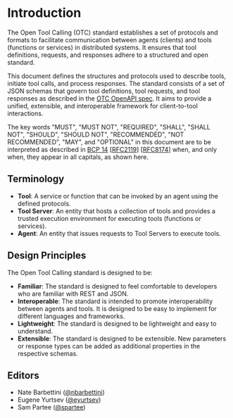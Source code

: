 # Introduction

The Open Tool Calling (OTC) standard establishes a set of protocols and formats to facilitate communication between agents (clients) and tools (functions or services) in distributed systems. It ensures that tool definitions, requests, and responses adhere to a structured and open standard.

This document defines the structures and protocols used to describe tools, initiate tool calls, and process responses. The standard consists of a set of JSON schemas that govern tool definitions, tool requests, and tool responses as described in the [OTC OpenAPI spec](https://github.com/OpenToolCalling/Specification/tree/main/spec/http/1.0/openapi.json). It aims to provide a unified, extensible, and interoperable framework for client-to-tool interactions.

The key words "MUST", "MUST NOT", "REQUIRED", "SHALL", "SHALL NOT", "SHOULD", "SHOULD NOT", "RECOMMENDED", "NOT RECOMMENDED", "MAY", and "OPTIONAL" in this document are to be interpreted as described in [BCP 14](https://datatracker.ietf.org/doc/html/bcp14) [[RFC2119](https://datatracker.ietf.org/doc/html/rfc2119)] [[RFC8174](https://datatracker.ietf.org/doc/html/rfc8174)] when, and only when, they appear in all capitals, as shown here.

## Terminology

- **Tool**: A service or function that can be invoked by an agent using the defined protocols.
- **Tool Server**: An entity that hosts a collection of tools and provides a trusted execution environment for executing tools (functions or services).
- **Agent**: An entity that issues requests to Tool Servers to execute tools.

## Design Principles

The Open Tool Calling standard is designed to be:

- **Familiar**: The standard is designed to feel comfortable to developers who are familiar with REST and JSON.
- **Interoperable**: The standard is intended to promote interoperability between agents and tools. It is designed to be easy to implement for different languages and frameworks.
- **Lightweight**: The standard is designed to be lightweight and easy to understand.
- **Extensible**: The standard is designed to be extensible. New parameters or response types can be added as additional properties in the respective schemas.

## Editors

- Nate Barbettini ([@nbarbettini](https://github.com/nbarbettini))
- Eugene Yurtsev ([@eyurtsev](https://github.com/eyurtsev))
- Sam Partee ([@spartee](https://github.com/spartee))
